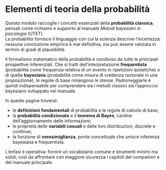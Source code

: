 # Elementi di teoria della probabilità 

Questo modulo raccoglie i concetti essenziali della **probabilità classica**, pensati come richiamo e supporto al manuale *Metodi bayesiani in psicologia* (UTET).  
La probabilità fornisce il linguaggio con cui la scienza descrive l’incertezza: nessuna conclusione empirica è mai definitiva, ma può essere valutata in termini di gradi di plausibilità.  

Il formalismo matematico della probabilità è condiviso da tutte le principali prospettive inferenziali. Che si tratti dell’interpretazione **frequentista** (probabilità come frequenza relativa di un evento in ripetizioni ipotetiche) o di quella **bayesiana** (probabilità come misura di credenza razionale in una proposizione), le regole di base rimangono le stesse. Padroneggiarle è quindi indispensabile per comprendere sia i metodi classici sia l’approccio bayesiano sviluppato nel manuale.

In queste pagine troverai:

- le **definizioni fondamentali** di probabilità e le regole di calcolo di base;  
- la **probabilità condizionata** e il **teorema di Bayes**, cardine dell’aggiornamento delle informazioni;  
- le proprietà delle **variabili casuali** e delle loro distribuzioni, discrete e continue;  
- la funzione di **verosimiglianza**, ponte concettuale che unisce inferenza bayesiana e frequentista.

L’enfasi è operativa: fornire un vocabolario comune e strumenti minimi ma solidi, così da affrontare con maggiore sicurezza i capitoli del companion e del manuale principale.
